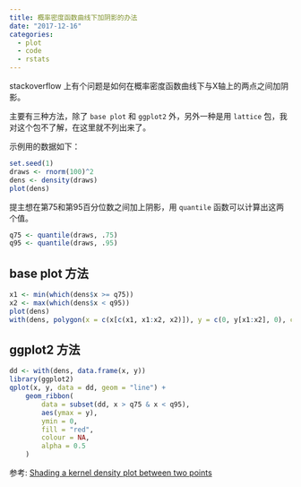 ```yaml
---
title: 概率密度函数曲线下加阴影的办法
date: "2017-12-16"
categories:
  - plot
  - code
  - rstats
---
```


stackoverflow 上有个问题是如何在概率密度函数曲线下与X轴上的两点之间加阴影。

主要有三种方法，除了 `base plot` 和 `ggplot2` 外，另外一种是用 `lattice` 包，我对这个包不了解，在这里就不列出来了。

示例用的数据如下：

```r
set.seed(1)
draws <- rnorm(100)^2
dens <- density(draws)
plot(dens)
```

提主想在第75和第95百分位数之间加上阴影，用 `quantile` 函数可以计算出这两个值。

```r
q75 <- quantile(draws, .75)
q95 <- quantile(draws, .95)
```

## base plot 方法

```r
x1 <- min(which(dens$x >= q75))
x2 <- max(which(dens$x < q95))
plot(dens)
with(dens, polygon(x = c(x[c(x1, x1:x2, x2)]), y = c(0, y[x1:x2], 0), col = "gray"))
```

## ggplot2 方法

```r
dd <- with(dens, data.frame(x, y))
library(ggplot2)
qplot(x, y, data = dd, geom = "line") +
    geom_ribbon(
        data = subset(dd, x > q75 & x < q95),
        aes(ymax = y),
        ymin = 0,
        fill = "red",
        colour = NA,
        alpha = 0.5
    )
```

参考: [Shading a kernel density plot between two points](https://stackoverflow.com/questions/3494593/shading-a-kernel-density-plot-between-two-points)
